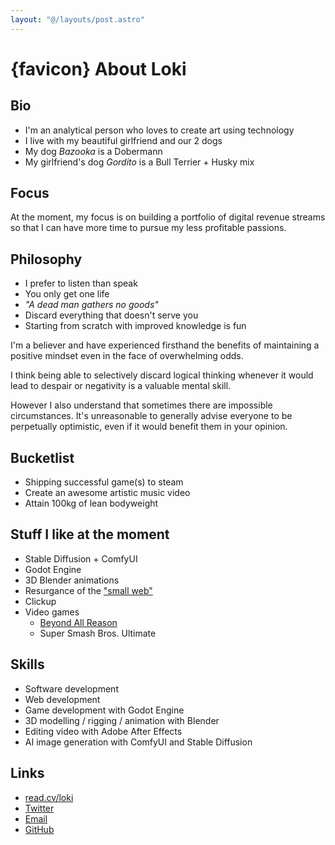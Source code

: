 ---
layout: "@/layouts/post.astro"
---


# {favicon} About Loki

## Bio

- I'm an analytical person who loves to create art using technology
- I live with my beautiful girlfriend and our 2 dogs
- My dog _Bazooka_ is a Dobermann
- My girlfriend's dog _Gordito_ is a Bull Terrier + Husky mix

## Focus

At the moment, my focus is on building a portfolio of digital revenue streams so that I can have more time to pursue my less profitable passions.

## Philosophy

- I prefer to listen than speak
- You only get one life
- _"A dead man gathers no goods"_
- Discard everything that doesn't serve you
- Starting from scratch with improved knowledge is fun

I'm a believer and have experienced firsthand the benefits of maintaining a positive mindset even in the face of overwhelming odds.

I think being able to selectively discard logical thinking whenever it would lead to despair or negativity is a valuable mental skill.

However I also understand that sometimes there are impossible circumstances. It's unreasonable to generally advise everyone to be perpetually optimistic, even if it would benefit them in your opinion.

## Bucketlist

- Shipping successful game(s) to steam
- Create an awesome artistic music video
- Attain 100kg of lean bodyweight

## Stuff I like at the moment

- Stable Diffusion + ComfyUI
- Godot Engine
- 3D Blender animations
- Resurgance of the ["small web"](https://www.youtube.com/watch?v=zswyWBtF-7Y)
- Clickup
- Video games
  - [Beyond All Reason](https://www.beyondallreason.info/)
  - Super Smash Bros. Ultimate

## Skills

- Software development
- Web development
- Game development with Godot Engine
- 3D modelling / rigging / animation with Blender
- Editing video with Adobe After Effects
- AI image generation with ComfyUI and Stable Diffusion

## Links

- [read.cv/loki](https://read.cv/loki)
- [Twitter](https://x.com/sneyed)
- [Email](mailto:lokimckay@gmail.com)
- [GitHub](https://github.com/lokimckay)
